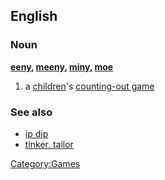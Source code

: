 ==English==
===Noun===
{{wikipedia}}
'''[[eeny]], [[meeny]], [[miny]], [[moe]]'''
# a [[children]]'s [[counting-out game]]
===See also===
*[[ip dip]]
*[[tinker, tailor]]

[[Category:Games]]